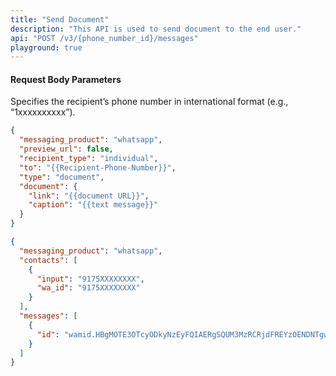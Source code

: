 ```yaml
---
title: "Send Document"
description: "This API is used to send document to the end user."
api: "POST /v3/{phone_number_id}/messages"
playground: true
---
```


#### Request Body Parameters

<ParamField path="phone_number_id" type="string" required>
  Specifies the recipient’s phone number in international format (e.g.,
  “1xxxxxxxxxx”).
</ParamField>

<CodeGroup>

```json SampleRequest.json
{
  "messaging_product": "whatsapp",
  "preview_url": false,
  "recipient_type": "individual",
  "to": "{{Recipient-Phone-Number}}",
  "type": "document",
  "document": {
    "link": "{{document URL}}",
    "caption": "{{text message}}"
  }
}
```

```json SampleResponse.json
{
  "messaging_product": "whatsapp",
  "contacts": [
    {
      "input": "9175XXXXXXXX",
      "wa_id": "9175XXXXXXXX"
    }
  ],
  "messages": [
    {
      "id": "wamid.HBgMOTE3OTcyODkyNzEyFQIAERgSQUM3MzRCRjdFREYzOENDNTgwAA="
    }
  ]
}
```

</CodeGroup>
